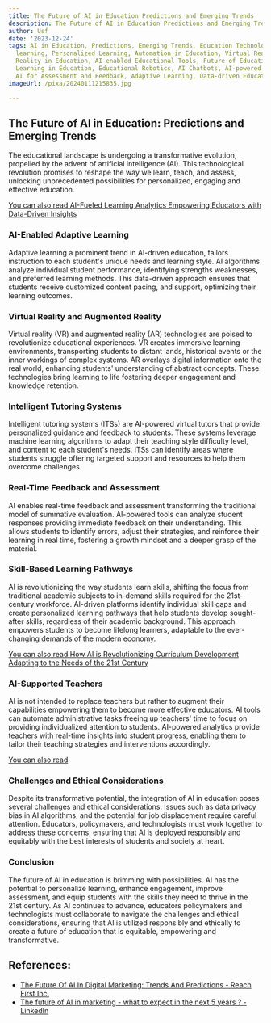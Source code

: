 ```yaml
---
title: The Future of AI in Education Predictions and Emerging Trends
description: The Future of AI in Education Predictions and Emerging Trends
author: Usf
date: '2023-12-24'
tags: AI in Education, Predictions, Emerging Trends, Education Technology, AI-powered
  learning, Personalized Learning, Automation in Education, Virtual Reality and Augmented
  Reality in Education, AI-enabled Educational Tools, Future of Education, Machine
  Learning in Education, Educational Robotics, AI Chatbots, AI-powered Language Learning,
  AI for Assessment and Feedback, Adaptive Learning, Data-driven Education
imageUrl: /pixa/20240111215835.jpg

---
```

## **The Future of AI  in Education: Predictions and Emerging Trends**

The educational landscape is  undergoing a transformative evolution, propelled by the advent of artificial intelligence (AI). This technological revolution promises to reshape the way we learn, teach,  and assess, unlocking unprecedented possibilities for personalized, engaging  and effective education.

[You can also read AI-Fueled Learning Analytics Empowering Educators with Data-Driven Insights](AI-Fueled%20Learning%20Analytics%20Empowering%20Educators%20with%20Data-Driven%20Insights)


### **AI-Enabled Adaptive  Learning**

Adaptive learning  a prominent trend in AI-driven education, tailors instruction to each student's unique needs and learning style. AI algorithms analyze individual student performance, identifying strengths  weaknesses, and  preferred learning methods. This data-driven approach ensures  that students receive customized content pacing, and support, optimizing their  learning outcomes.

### **Virtual  Reality and Augmented Reality**

Virtual reality (VR)  and augmented reality (AR) technologies are poised  to revolutionize educational experiences. VR creates immersive learning environments, transporting students to distant lands, historical events or the inner workings of complex systems. AR overlays digital information onto the real world, enhancing  students' understanding of abstract concepts. These technologies bring learning to life fostering deeper engagement and knowledge retention.

### **Intelligent Tutoring Systems**

Intelligent tutoring systems (ITSs) are AI-powered virtual tutors that provide personalized guidance and feedback  to students. These systems leverage machine learning algorithms  to adapt their teaching style difficulty level, and content to each student's needs. ITSs can identify areas where students struggle  offering targeted support and resources  to help them overcome challenges.

### **Real-Time Feedback and Assessment**

AI enables real-time feedback and assessment  transforming the traditional model of summative evaluation. AI-powered  tools can analyze student responses providing immediate feedback on  their understanding. This allows students to identify errors, adjust their strategies, and reinforce their learning in real time, fostering a  growth mindset  and  a deeper grasp of the material.

### **Skill-Based Learning Pathways**

AI is revolutionizing the way students learn skills, shifting the focus from  traditional academic subjects to in-demand skills required for  the 21st-century workforce. AI-driven platforms identify individual skill gaps  and create personalized learning pathways  that help students develop sought-after skills, regardless of their academic background. This approach empowers students to  become lifelong learners, adaptable to  the ever-changing  demands of the  modern economy.

[You can also read How AI is  Revolutionizing Curriculum Development Adapting to the Needs of the 21st Century](How%20AI%20is%20Revolutionizing%20Curriculum%20Development%20Adapting%20to%20the%20Needs%20of%20the%2021st%20Century)


### **AI-Supported Teachers**

AI is not intended  to replace  teachers but  rather to augment their  capabilities empowering them to become more effective educators.  AI tools can automate administrative tasks freeing up teachers' time  to focus on providing individualized attention to students. AI-powered analytics provide  teachers with real-time insights into student progress, enabling them  to tailor their teaching strategies and interventions accordingly.

[You  can  also read ]()


### **Challenges and  Ethical Considerations**

Despite its transformative potential, the integration of AI in education poses several challenges and ethical considerations. Issues such as data privacy bias in AI algorithms, and the potential for job displacement require careful attention. Educators, policymakers, and technologists must work together to address these concerns, ensuring that  AI is deployed responsibly and equitably with the best interests of students and society at heart.

### **Conclusion**

The future of AI in education is brimming  with possibilities. AI has the potential  to  personalize learning, enhance engagement, improve assessment, and equip students  with  the skills they need to thrive in the 21st century. As AI continues to advance,  educators policymakers and technologists must collaborate to navigate  the challenges and ethical considerations, ensuring  that AI  is utilized responsibly and ethically to create  a future of education that is equitable, empowering  and transformative.

## References:
- [The Future Of AI In Digital Marketing: Trends And Predictions - Reach First Inc.](https://www.reachfirst.com/future-ai-digital-marketing-agencies/)
- [The future of AI in marketing - what to expect in the next 5 years ? - LinkedIn](https://www.linkedin.com/pulse/future-ai-marketing-what-expect-next-5-years-a-i-marketing-)
